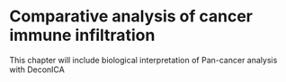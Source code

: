 # Comparative analysis of cancer immune infiltration {#results}

This chapter will include biological interpretation of Pan-cancer analysis with DeconICA 

## 

